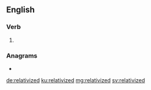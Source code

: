 ==English==

===Verb===
{{head|en|verb form}}

# {{en-past of|relativize}}

===Anagrams===
* {{l|en|revitalized}}

[[de:relativized]]
[[ku:relativized]]
[[mg:relativized]]
[[sv:relativized]]